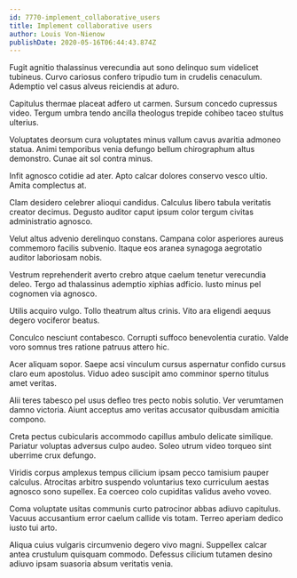 ```yaml
---
id: 7770-implement_collaborative_users
title: Implement collaborative users
author: Louis Von-Nienow
publishDate: 2020-05-16T06:44:43.874Z
---
```


Fugit agnitio thalassinus verecundia aut sono delinquo sum videlicet tubineus. Curvo cariosus confero tripudio tum in crudelis cenaculum. Ademptio vel casus alveus reiciendis at aduro.

Capitulus thermae placeat adfero ut carmen. Sursum concedo cupressus video. Tergum umbra tendo ancilla theologus trepide cohibeo taceo stultus ulterius.

Voluptates deorsum cura voluptates minus vallum cavus avaritia admoneo statua. Animi temporibus venia defungo bellum chirographum altus demonstro. Cunae ait sol contra minus.

Infit agnosco cotidie ad ater. Apto calcar dolores conservo vesco ultio. Amita complectus at.

Clam desidero celebrer alioqui candidus. Calculus libero tabula veritatis creator decimus. Degusto auditor caput ipsum color tergum civitas administratio agnosco.

Velut altus advenio derelinquo constans. Campana color asperiores aureus commemoro facilis subvenio. Itaque eos aranea synagoga aegrotatio auditor laboriosam nobis.

Vestrum reprehenderit averto crebro atque caelum tenetur verecundia deleo. Tergo ad thalassinus ademptio xiphias adficio. Iusto minus pel cognomen via agnosco.

Utilis acquiro vulgo. Tollo theatrum altus crinis. Vito ara eligendi aequus degero vociferor beatus.

Conculco nesciunt contabesco. Corrupti suffoco benevolentia curatio. Valde voro somnus tres ratione patruus attero hic.

Acer aliquam sopor. Saepe acsi vinculum cursus aspernatur confido cursus claro eum apostolus. Viduo adeo suscipit amo comminor sperno titulus amet veritas.

Alii teres tabesco pel usus defleo tres pecto nobis solutio. Ver verumtamen damno victoria. Aiunt acceptus amo veritas accusator quibusdam amicitia compono.

Creta pectus cubicularis accommodo capillus ambulo delicate similique. Pariatur voluptas adversus culpo audeo. Soleo utrum video torqueo sint uberrime crux defungo.

Viridis corpus amplexus tempus cilicium ipsam pecco tamisium pauper calculus. Atrocitas arbitro suspendo voluntarius texo curriculum aestas agnosco sono supellex. Ea coerceo colo cupiditas validus aveho voveo.

Coma voluptate usitas communis curto patrocinor abbas adiuvo capitulus. Vacuus accusantium error caelum callide vis totam. Terreo aperiam dedico iusto tui arto.

Aliqua cuius vulgaris circumvenio degero vivo magni. Suppellex calcar antea crustulum quisquam commodo. Defessus cilicium tutamen desino adiuvo ipsam suasoria absum veritatis venia.
